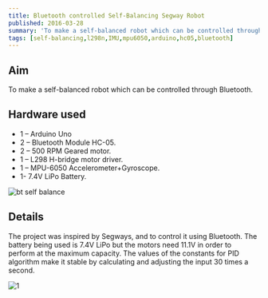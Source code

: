 ```yaml
---
title: Bluetooth controlled Self-Balancing Segway Robot
published: 2016-03-28
summary: 'To make a self-balanced robot which can be controlled through Bluetooth.'
tags: [self-balancing,l298n,IMU,mpu6050,arduino,hc05,bluetooth]
---
```


## Aim
To make a self-balanced robot which can be controlled through Bluetooth.

## Hardware used
- 1 – Arduino Uno
- 2 – Bluetooth Module HC-05.
- 2 – 500 RPM Geared motor.
- 1 – L298 H-bridge motor driver.
- 1 – MPU-6050 Accelerometer+Gyroscope.
- 1- 7.4V LiPo Battery.

<Image
  src='/static/images/blog/bluetooth-self-balancing/2.png'
  alt='bt self balance'
  width='auto'
  height='auto'
/>
## Details
The project was inspired by Segways, and to control it using Bluetooth. The battery being used is 7.4V LiPo but the motors need 11.1V in order to perform at the maximum capacity. The values of the constants for PID algorithm make it stable by calculating and adjusting the input 30 times a second.

<Image
  src='/static/images/blog/bluetooth-self-balancing/1.png'
  alt='1'
  width='auto'
  height='auto'
/>
<EmbedItem url='https://www.youtube.com/embed/_0YfaQifOyI' />